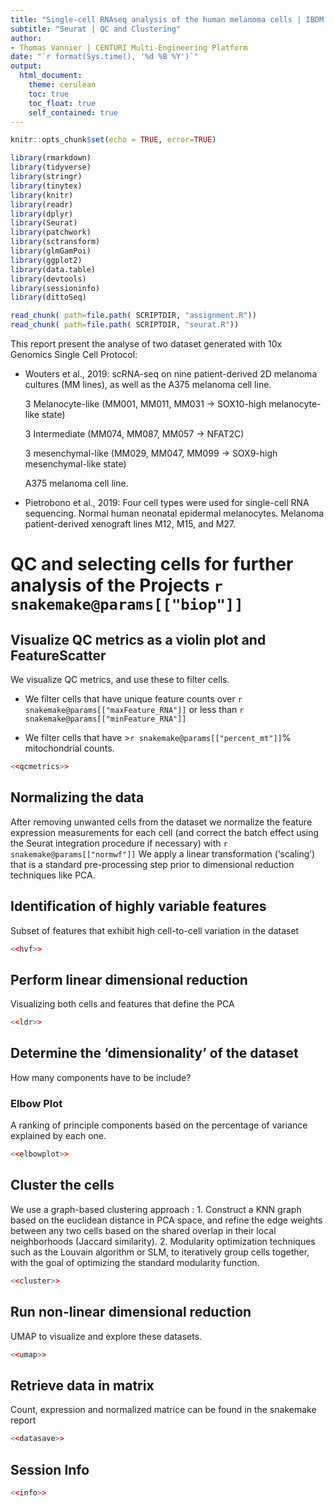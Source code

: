 ```yaml
---
title: "Single-cell RNAseq analysis of the human melanoma cells | IBDM | Marie-Claire Delfini"
subtitle: "Seurat | QC and Clustering"
author:
- Thomas Vannier | CENTURI Multi-Engineering Platform
date: "`r format(Sys.time(), '%d %B %Y')`"
output:
  html_document: 
    theme: cerulean
    toc: true
    toc_float: true
    self_contained: true
---
```


```r
knitr::opts_chunk$set(echo = TRUE, error=TRUE)
```

```r
library(rmarkdown)
library(tidyverse)
library(stringr)
library(tinytex)
library(knitr)
library(readr)
library(dplyr)
library(Seurat)
library(patchwork)
library(sctransform)
library(glmGamPoi)
library(ggplot2)
library(data.table)
library(devtools)
library(sessioninfo)
library(dittoSeq)
```

[//]: # "Load the various chunks in the various files"
```r
read_chunk( path=file.path( SCRIPTDIR, "assignment.R"))
read_chunk( path=file.path( SCRIPTDIR, "seurat.R"))
```
This report present the analyse of two dataset generated with 10x Genomics Single Cell Protocol:

- Wouters et al., 2019:  scRNA-seq on nine patient-derived 2D melanoma cultures (MM lines), as well as the A375 melanoma cell line. 

  3 Melanocyte-like (MM001, MM011, MM031 -> SOX10-high melanocyte-like state)

  3 Intermediate (MM074, MM087, MM057 -> NFAT2C)

  3 mesenchymal-like (MM029, MM047, MM099 -> SOX9-high mesenchymal-like state)

  A375 melanoma cell line.

- Pietrobono et al., 2019: Four cell types were used for single-cell RNA sequencing. Normal human neonatal epidermal melanocytes. Melanoma patient-derived xenograft lines M12, M15, and M27.

# QC and selecting cells for further analysis of the Projects `r snakemake@params[["biop"]]`

## Visualize QC metrics as a violin plot and FeatureScatter

We visualize QC metrics, and use these to filter cells.

- We filter cells that have unique feature counts over `r snakemake@params[["maxFeature_RNA"]]`  or less than `r snakemake@params[["minFeature_RNA"]]`

- We filter cells that have >`r snakemake@params[["percent_mt"]]`% mitochondrial counts.

```r
<<qcmetrics>>
```

## Normalizing the data

After removing unwanted cells from the dataset we normalize the feature expression measurements for each cell (and correct the batch effect using the Seurat integration procedure if necessary) with `r snakemake@params[["normwf"]]`
We apply a linear transformation (‘scaling’) that is a standard pre-processing step prior to dimensional reduction techniques like PCA.

## Identification of highly variable features

Subset of features that exhibit high cell-to-cell variation in the dataset

```r
<<hvf>>
```

## Perform linear dimensional reduction

Visualizing both cells and features that define the PCA

```r
<<ldr>>
```

## Determine the ‘dimensionality’ of the dataset

How many components have to be include?

### Elbow Plot

A ranking of principle components based on the percentage of variance explained by each one.

```r
<<elbowplot>>
```

## Cluster the cells

We use a graph-based clustering approach :
1. Construct a KNN graph based on the euclidean distance in PCA space, and refine the edge weights between any two cells based on the shared overlap in their local neighborhoods (Jaccard similarity).
2. Modularity optimization techniques such as the Louvain algorithm or SLM, to iteratively group cells together, with the goal of optimizing the standard modularity function. 

```r
<<cluster>>
```

## Run non-linear dimensional reduction

UMAP to visualize and explore these datasets.

```r
<<umap>>
```

## Retrieve data in matrix

Count, expression and normalized matrice can be found in the snakemake report

```r
<<datasave>>
```

## Session Info

```r
<<info>>
```